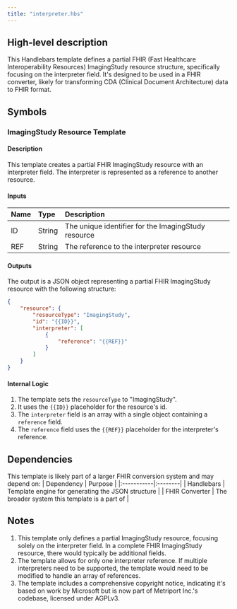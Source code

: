 ```yaml
---
title: "interpreter.hbs"
---
```


## High-level description
This Handlebars template defines a partial FHIR (Fast Healthcare Interoperability Resources) ImagingStudy resource structure, specifically focusing on the interpreter field. It's designed to be used in a FHIR converter, likely for transforming CDA (Clinical Document Architecture) data to FHIR format.

## Symbols

### ImagingStudy Resource Template
#### Description
This template creates a partial FHIR ImagingStudy resource with an interpreter field. The interpreter is represented as a reference to another resource.

#### Inputs
| Name | Type | Description |
|:-----|:-----|:------------|
| ID | String | The unique identifier for the ImagingStudy resource |
| REF | String | The reference to the interpreter resource |

#### Outputs
The output is a JSON object representing a partial FHIR ImagingStudy resource with the following structure:

```json
{
    "resource": {
        "resourceType": "ImagingStudy",
        "id": "{{ID}}",
        "interpreter": [
            {
                "reference": "{{REF}}"
            }
        ]
    }
}
```

#### Internal Logic
1. The template sets the `resourceType` to "ImagingStudy".
2. It uses the `{{ID}}` placeholder for the resource's id.
3. The `interpreter` field is an array with a single object containing a `reference` field.
4. The `reference` field uses the `{{REF}}` placeholder for the interpreter's reference.

## Dependencies
This template is likely part of a larger FHIR conversion system and may depend on:
| Dependency | Purpose |
|:-----------|:--------|
| Handlebars | Template engine for generating the JSON structure |
| FHIR Converter | The broader system this template is a part of |

## Notes
1. This template only defines a partial ImagingStudy resource, focusing solely on the interpreter field. In a complete FHIR ImagingStudy resource, there would typically be additional fields.
2. The template allows for only one interpreter reference. If multiple interpreters need to be supported, the template would need to be modified to handle an array of references.
3. The template includes a comprehensive copyright notice, indicating it's based on work by Microsoft but is now part of Metriport Inc.'s codebase, licensed under AGPLv3.